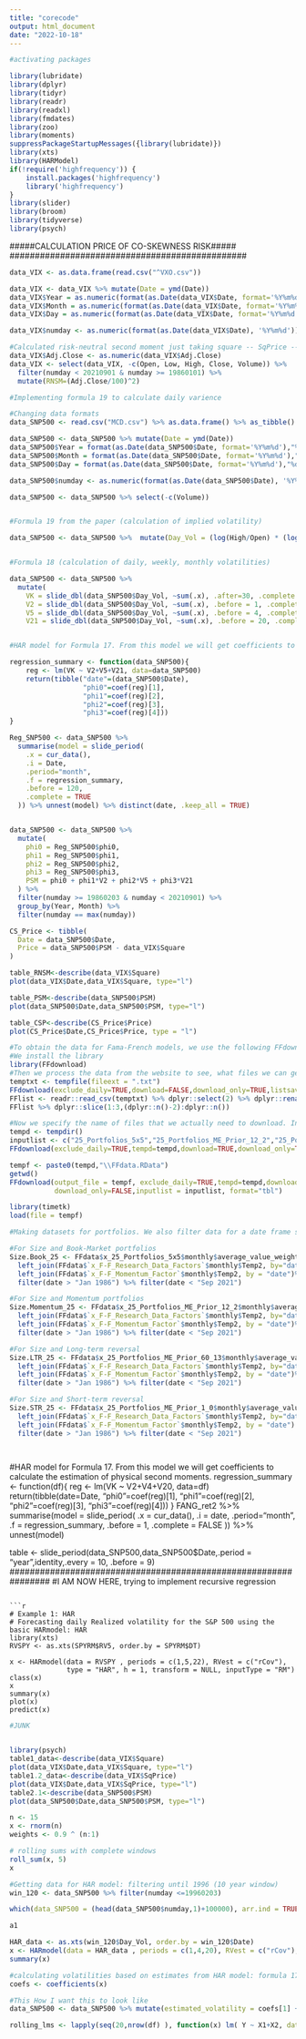 ```yaml
---
title: "corecode"
output: html_document
date: "2022-10-18"
---
```

```r
#activating packages

library(lubridate)
library(dplyr)
library(tidyr)
library(readr)
library(readxl)
library(fmdates)
library(zoo)
library(moments)
suppressPackageStartupMessages({library(lubridate)})
library(xts)
library(HARModel)
if(!require('highfrequency')) {
    install.packages('highfrequency')
    library('highfrequency')
}
library(slider)
library(broom)
library(tidyverse)
library(psych)
```

###############################################
#####CALCULATION PRICE OF CO-SKEWNESS RISK#####
###############################################

```r
data_VIX <- as.data.frame(read.csv("^VXO.csv"))

data_VIX <- data_VIX %>% mutate(Date = ymd(Date))
data_VIX$Year = as.numeric(format(as.Date(data_VIX$Date, format='%Y%m%d'),"%Y"))
data_VIX$Month = as.numeric(format(as.Date(data_VIX$Date, format='%Y%m%d'),"%m")) 
data_VIX$Day = as.numeric(format(as.Date(data_VIX$Date, format='%Y%m%d'),"%d"))

data_VIX$numday <- as.numeric(format(as.Date(data_VIX$Date), '%Y%m%d'))

#Calculated risk-neutral second moment just taking square -- SqPrice -- and (x/100)^2 -- Square -- 
data_VIX$Adj.Close <- as.numeric(data_VIX$Adj.Close)
data_VIX <- select(data_VIX, -c(Open, Low, High, Close, Volume)) %>% 
  filter(numday < 20210901 & numday >= 19860101) %>% 
  mutate(RNSM=(Adj.Close/100)^2)
```
```r
#Implementing formula 19 to calculate daily varience

#Changing data formats
data_SNP500 <- read.csv("MCD.csv") %>% as.data.frame() %>% as_tibble()

data_SNP500 <- data_SNP500 %>% mutate(Date = ymd(Date)) 
data_SNP500$Year = format(as.Date(data_SNP500$Date, format='%Y%m%d'),"%Y") 
data_SNP500$Month = format(as.Date(data_SNP500$Date, format='%Y%m%d'),"%m") 
data_SNP500$Day = format(as.Date(data_SNP500$Date, format='%Y%m%d'),"%d") 

data_SNP500$numday <- as.numeric(format(as.Date(data_SNP500$Date), '%Y%m%d'))

data_SNP500 <- data_SNP500 %>% select(-c(Volume))


#Formula 19 from the paper (calculation of implied volatility)

data_SNP500 <- data_SNP500 %>%  mutate(Day_Vol = (log(High/Open) * (log(High/Open) - log(Close/Open))) + (log(Low/Open) * (log(Low/Open) - log(Close/Open))))


#Formula 18 (calculation of daily, weekly, monthly volatilities)

data_SNP500 <- data_SNP500 %>% 
  mutate(
    VK = slide_dbl(data_SNP500$Day_Vol, ~sum(.x), .after=30, .complete = TRUE),
    V2 = slide_dbl(data_SNP500$Day_Vol, ~sum(.x), .before = 1, .complete = TRUE),
    V5 = slide_dbl(data_SNP500$Day_Vol, ~sum(.x), .before = 4, .complete = TRUE),
    V21 = slide_dbl(data_SNP500$Day_Vol, ~sum(.x), .before = 20, .complete = TRUE)) 


#HAR model for Formula 17. From this model we will get coefficients to calculate the estimation of physical second moments.

regression_summary <- function(data_SNP500){
    reg <- lm(VK ~ V2+V5+V21, data=data_SNP500)
    return(tibble("date"=(data_SNP500$Date),
                  "phi0"=coef(reg)[1],
                  "phi1"=coef(reg)[2],
                  "phi2"=coef(reg)[3],
                  "phi3"=coef(reg)[4]))
}

Reg_SNP500 <- data_SNP500 %>% 
  summarise(model = slide_period(
    .x = cur_data(),
    .i = Date,
    .period="month",
    .f = regression_summary,
    .before = 120,
    .complete = TRUE
  )) %>% unnest(model) %>% distinct(date, .keep_all = TRUE)


data_SNP500 <- data_SNP500 %>%
  mutate(
    phi0 = Reg_SNP500$phi0,
    phi1 = Reg_SNP500$phi1,
    phi2 = Reg_SNP500$phi2,
    phi3 = Reg_SNP500$phi3,
    PSM = phi0 + phi1*V2 + phi2*V5 + phi3*V21 
  ) %>%
  filter(numday >= 19860203 & numday < 20210901) %>% 
  group_by(Year, Month) %>%
  filter(numday == max(numday))
```

```r
CS_Price <- tibble(
  Date = data_SNP500$Date,
  Price = data_SNP500$PSM - data_VIX$Square
)
```
```r
table_RNSM<-describe(data_VIX$Square)
plot(data_VIX$Date,data_VIX$Square, type="l")

table_PSM<-describe(data_SNP500$PSM)
plot(data_SNP500$Date,data_SNP500$PSM, type="l")

table_CSP<-describe(CS_Price$Price)
plot(CS_Price$Date,CS_Price$Price, type = "l")
```
```r
#To obtain the data for Fama-French models, we use the following FFdownload package and copy the code from https://sstoeckl.github.io/ffdownload/
#We install the library
library(FFdownload)
#Then we process the data from the website to see, what files we can get (FFlist)
temptxt <- tempfile(fileext = ".txt")
FFdownload(exclude_daily=TRUE,download=FALSE,download_only=TRUE,listsave=temptxt)
FFlist <- readr::read_csv(temptxt) %>% dplyr::select(2) %>% dplyr::rename(Files=x)
FFlist %>% dplyr::slice(1:3,(dplyr::n()-2):dplyr::n())

#Now we specify the name of files that we actually need to download. Input vector is responsible to collect the names, so that row needs to be edited. Then it is used for the download
tempd <- tempdir()
inputlist <- c("25_Portfolios_5x5","25_Portfolios_ME_Prior_12_2","25_Portfolios_ME_Prior_1_0","25_Portfolios_ME_Prior_60_13","F-F_Research_Data_Factors","F-F_Momentum_Factor")
FFdownload(exclude_daily=TRUE,tempd=tempd,download=TRUE,download_only=TRUE,inputlist=inputlist)

tempf <- paste0(tempd,"\\FFdata.RData")
getwd()
FFdownload(output_file = tempf, exclude_daily=TRUE,tempd=tempd,download=FALSE,
           download_only=FALSE,inputlist = inputlist, format="tbl")

library(timetk)
load(file = tempf)

#Making datasets for portfolios. We also filter data for a date frame same as for the whole research

#For Size and Book-Market portfolios
Size.Book_25 <- FFdata$x_25_Portfolios_5x5$monthly$average_value_weighted_returns %>% 
  left_join(FFdata$`x_F-F_Research_Data_Factors`$monthly$Temp2, by="date") %>%
  left_join(FFdata$`x_F-F_Momentum_Factor`$monthly$Temp2, by = "date")%>%
  filter(date > "Jan 1986") %>% filter(date < "Sep 2021")

#For Size and Momentum portfolios
Size.Momentum_25 <- FFdata$x_25_Portfolios_ME_Prior_12_2$monthly$average_value_weighted_returns %>% 
  left_join(FFdata$`x_F-F_Research_Data_Factors`$monthly$Temp2, by="date") %>%
  left_join(FFdata$`x_F-F_Momentum_Factor`$monthly$Temp2, by = "date")%>%
  filter(date > "Jan 1986") %>% filter(date < "Sep 2021")

#For Size and Long-term reversal
Size.LTR_25 <- FFdata$x_25_Portfolios_ME_Prior_60_13$monthly$average_value_weighted_returns %>% 
  left_join(FFdata$`x_F-F_Research_Data_Factors`$monthly$Temp2, by="date") %>%
  left_join(FFdata$`x_F-F_Momentum_Factor`$monthly$Temp2, by = "date")%>%
  filter(date > "Jan 1986") %>% filter(date < "Sep 2021")

#For Size and Short-term reversal
Size.STR_25 <- FFdata$x_25_Portfolios_ME_Prior_1_0$monthly$average_value_weighted_returns %>% 
  left_join(FFdata$`x_F-F_Research_Data_Factors`$monthly$Temp2, by="date") %>%
  left_join(FFdata$`x_F-F_Momentum_Factor`$monthly$Temp2, by = "date") %>%
  filter(date > "Jan 1986") %>% filter(date < "Sep 2021")
  



```










#HAR model for Formula 17. From this model we will get coefficients to calculate the estimation of physical second moments.
regression_summary <- function(df){
    reg <- lm(VK ~ V2+V4+V20, data=df)
    return(tibble(date=Date,
      "phi0"=coef(reg)[1],
                  "phi1"=coef(reg)[2],
                  "phi2"=coef(reg)[3],
                  "phi3"=coef(reg)[4]))
}
FANG_ret2 %>%
  summarise(model = slide_period(
    .x = cur_data(),
    .i = date,
    .period="month",
    .f = regression_summary,
    .before = 1,
    .complete = FALSE
  )) %>% unnest(model) 


table <- slide_period(data_SNP500,data_SNP500$Date,.period = "year",identity,.every = 10, .before = 9)
################################################################
#I AM NOW HERE, trying to implement recursive regression

```

```r
# Example 1: HAR
# Forecasting daily Realized volatility for the S&P 500 using the basic HARmodel: HAR
library(xts)
RVSPY <- as.xts(SPYRM$RV5, order.by = SPYRM$DT)

x <- HARmodel(data = RVSPY , periods = c(1,5,22), RVest = c("rCov"),
              type = "HAR", h = 1, transform = NULL, inputType = "RM")
class(x)
x
summary(x)
plot(x)
predict(x)
```

```r
#JUNK


library(psych)
table1_data<-describe(data_VIX$Square)
plot(data_VIX$Date,data_VIX$Square, type="l")
table1.2_data<-describe(data_VIX$SqPrice)
plot(data_VIX$Date,data_VIX$SqPrice, type="l")
table2.1<-describe(data_SNP500$PSM)
plot(data_SNP500$Date,data_SNP500$PSM, type="l")

n <- 15
x <- rnorm(n)
weights <- 0.9 ^ (n:1)

# rolling sums with complete windows
roll_sum(x, 5)
x

#Getting data for HAR model: filtering until 1996 (10 year window)
win_120 <- data_SNP500 %>% filter(numday <=19960203)

which(data_SNP500 = (head(data_SNP500$numday,1)+100000), arr.ind = TRUE)

a1

HAR_data <- as.xts(win_120$Day_Vol, order.by = win_120$Date)
x <- HARmodel(data = HAR_data , periods = c(1,4,20), RVest = c("rCov"), type = "HAR", h = 1, transform = NULL, inputType = "RM")
summary(x)

#calculating volatilities based on estimates from HAR model: formula 17
coefs <- coefficients(x)

#This How I want this to look like
data_SNP500 <- data_SNP500 %>% mutate(estimated_volatility = coefs[1] + coefs[2]*rollsum(Day_Vol,1) + coefs[3]*Wek_Vol + coefs[4]*Mon_Vol)

rolling_lms <- lapply(seq(20,nrow(df) ), function(x) lm( Y ~ X1+X2, data = df[1:x , ]) )
```





















